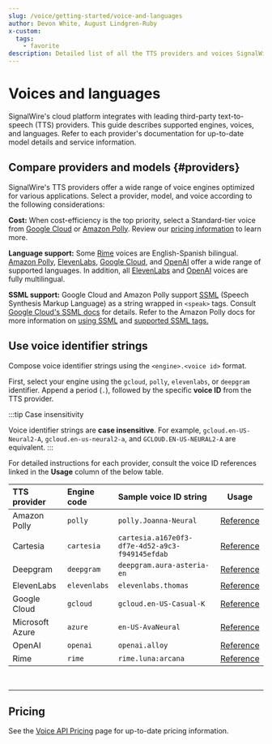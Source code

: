 ```yaml
---
slug: /voice/getting-started/voice-and-languages
author: Devon White, August Lindgren-Ruby
x-custom:
  tags:
    - favorite
description: Detailed list of all the TTS providers and voices SignalWire supports.
---
```



[gcloud]: /voice/tts/gcloud
[polly]: /voice/tts/amazon-polly
[deepgram]: /voice/tts/deepgram
[elevenlabs]: /voice/tts/elevenlabs
[openai]: /voice/tts/openai
[rime]: /voice/tts/rime

# Voices and languages

SignalWire's cloud platform integrates with leading third-party text-to-speech (TTS) providers.
This guide describes supported engines, voices, and languages.
Refer to each provider's documentation for up-to-date model details and service information.

## **Compare providers and models** {#providers}

SignalWire's TTS providers offer a wide range of voice engines optimized for various applications.
Select a provider, model, and voice according to the following considerations:

**Cost:** 
When cost-efficiency is the top priority, select a Standard-tier voice from 
[Google Cloud][gcloud] or [Amazon Polly][polly]. 
Review our [pricing information](#pricing) to learn more.

**Language support:** 
Some [Rime][rime] voices are English-Spanish bilingual.
[Amazon Polly][polly], [ElevenLabs][elevenlabs], [Google Cloud][gcloud], and [OpenAI][openai] 
offer a wide range of supported languages.
In addition, all [ElevenLabs][elevenlabs] and [OpenAI][openai] voices are fully multilingual.

**SSML support:** Google Cloud and Amazon Polly support 
[SSML](/compatibility-api/cxml/voice/say#speech-synthesis-markup-language-ssml) 
(Speech Synthesis Markup Language) as a string wrapped in `<speak>` tags. 
Consult [Google Cloud's SSML docs](https://cloud.google.com/text-to-speech/docs/ssml) for details.
Refer to the Amazon Polly docs for more information on 
[using SSML](https://docs.aws.amazon.com/polly/latest/dg/ssml.html)
and [supported SSML tags.](https://docs.aws.amazon.com/polly/latest/dg/supportedtags.html)

## **Use voice identifier strings**

Compose voice identifier strings using the `<engine>.<voice id>` format.

First, select your engine using the `gcloud`, `polly`, `elevenlabs`, or `deepgram` identifier. 
Append a period (`.`), followed by the specific **voice ID** from the TTS provider.

:::tip Case insensitivity

Voice identifier strings are **case insensitive**.
For example,
`gcloud.en-US-Neural2-A`,
`gcloud.en-us-neural2-a`, and
`GCLOUD.EN-US-NEURAL2-A` are equivalent.
:::

For detailed instructions for each provider, consult the voice ID references linked in the **Usage** column of the below table.

| TTS provider    | Engine code  | Sample voice ID string                          | Usage                                          |
| :-------------- | :----------- | :---------------------------------------------- | ---------------------------------------------- |
| Amazon Polly    | `polly`      | `polly.Joanna-Neural`                           | [Reference](/voice/tts/amazon-polly#voice-ids) |
| Cartesia        | `cartesia`   | `cartesia.a167e0f3-df7e-4d52-a9c3-f949145efdab` | [Reference](/voice/tts/cartesia#voice-ids)     |
| Deepgram        | `deepgram`   | `deepgram.aura-asteria-en`                      | [Reference](/voice/tts/deepgram#voice-ids)     |
| ElevenLabs      | `elevenlabs` | `elevenlabs.thomas`                             | [Reference](/voice/tts/elevenlabs#voice-ids)   |
| Google Cloud    | `gcloud`     | `gcloud.en-US-Casual-K`                         | [Reference](/voice/tts/gcloud#voice-ids)       |
| Microsoft Azure | `azure`      | `en-US-AvaNeural`                               | [Reference](/voice/tts/azure#voice-ids)        |
| OpenAI          | `openai`     | `openai.alloy`                                  | [Reference](/voice/tts/openai#voice-ids)       |
| Rime            | `rime`       | `rime.luna:arcana`                              | [Reference](/voice/tts/rime#voices)         |

<br/>

---

## **Pricing**

See the [Voice API Pricing](https://signalwire.com/pricing/voice) page for up-to-date pricing information.